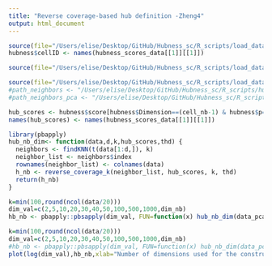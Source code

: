 ```yaml
---
title: "Reverse coverage-based hub definition -Zheng4"
output: html_document
---
```


```r
source(file="/Users/elise/Desktop/GitHub/Hubness_sc/R_scripts/load_data/hubness_load_write_data_Zheng4.R")
hubness$cellID <- names(hubness_scores_data[[1]][[1]])

source(file="/Users/elise/Desktop/GitHub/Hubness_sc/R_scripts/load_data/load_counts_Zheng4.R")

source(file="/Users/elise/Desktop/GitHub/Hubness_sc/R_scripts/load_data/load_functions.R")
#path_neighbors <- "/Users/elise/Desktop/GitHub/Hubness_sc/R_scripts/hub_network/neighbors_Zheng4.rds"
#path_neighbors_pca <- "/Users/elise/Desktop/GitHub/Hubness_sc/R_scripts/hub_network/neighbors_pca_Zheng4.rds"
```

```r
hub_scores <- hubness$score[hubness$Dimension==(cell_nb-1) & hubness$p==2 & hubness$k==50]
names(hub_scores) <- names(hubness_scores_data[[1]][[1]])
```

```r
library(pbapply)
hub_nb_dim<- function(data,d,k,hub_scores,thd) {
  neighbors <- findKNN(t(data[1:d,]), k)
  neighbor_list <- neighbors$index
  rownames(neighbor_list) <- colnames(data)
  h_nb <- reverse_coverage_k(neighbor_list, hub_scores, k, thd)
  return(h_nb)
}
```

```r
k=min(100,round(ncol(data/20)))
dim_val=c(2,5,10,20,30,40,50,100,500,1000,dim_nb)
hb_nb <- pbapply::pbsapply(dim_val, FUN=function(x) hub_nb_dim(data_pca,x,k,hub_scores,1))
```

```r
k=min(100,round(ncol(data/20)))
dim_val=c(2,5,10,20,30,40,50,100,500,1000,dim_nb)
#hb_nb <- pbapply::pbsapply(dim_val, FUN=function(x) hub_nb_dim(data_pca,x,k,hub_scores,1))
plot(log(dim_val),hb_nb,xlab="Number of dimensions used for the construction of the kNN graph (log)",ylab="Nb of hubs (plateau)",pch=8)
```